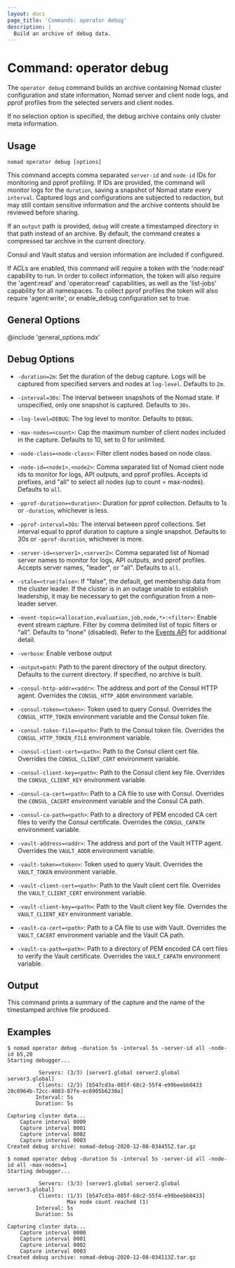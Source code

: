 ```yaml
---
layout: docs
page_title: 'Commands: operator debug'
description: |
  Build an archive of debug data.
---
```


# Command: operator debug

The `operator debug` command builds an archive containing Nomad cluster
configuration and state information, Nomad server and client node
logs, and pprof profiles from the selected servers and client nodes.

If no selection option is specified, the debug archive contains only
cluster meta information.

## Usage

```plaintext
nomad operator debug [options]
```

This command accepts comma separated `server-id` and `node-id` IDs for
monitoring and pprof profiling. If IDs are provided, the command will
monitor logs for the `duration`, saving a snapshot of Nomad state
every `interval`. Captured logs and configurations are subjected to
redaction, but may still contain sensitive information and the archive
contents should be reviewed before sharing.

If an `output` path is provided, `debug` will create a timestamped
directory in that path instead of an archive. By default, the command
creates a compressed tar archive in the current directory.

Consul and Vault status and version information are included if
configured.

If ACLs are enabled, this command will require a token with the 'node:read'
capability to run. In order to collect information, the token will also
require the 'agent:read' and 'operator:read' capabilities, as well as the
'list-jobs' capability for all namespaces. To collect pprof profiles the
token will also require 'agent:write', or enable_debug configuration set to
true.

## General Options

@include 'general_options.mdx'

## Debug Options

- `-duration=2m`: Set the duration of the debug capture. Logs will be captured from
  specified servers and nodes at `log-level`. Defaults to `2m`.

- `-interval=30s`: The interval between snapshots of the Nomad state.
  If unspecified, only one snapshot is captured. Defaults to `30s`.

- `-log-level=DEBUG`: The log level to monitor. Defaults to `DEBUG`.

- `-max-nodes=<count>`: Cap the maximum number of client nodes included
  in the capture. Defaults to 10, set to 0 for unlimited.

- `-node-class=<node-class>`: Filter client nodes based on node class.

- `-node-id=<node1>,<node2>`: Comma separated list of Nomad client node ids
  to monitor for logs, API outputs, and pprof profiles. Accepts id prefixes, and
  "all" to select all nodes (up to count = max-nodes). Defaults to `all`.

- `-pprof-duration=<duration>`: Duration for pprof
  collection. Defaults to 1s or `-duration`, whichever is less.

- `-pprof-interval=30s`: The interval between pprof collections. Set interval
    equal to pprof duration to capture a single snapshot. Defaults to 30s or
    `-pprof-duration`, whichever is more.

- `-server-id=<server1>,<server2>`: Comma separated list of Nomad server names to
  monitor for logs, API outputs, and pprof profiles. Accepts server names, "leader", or
  "all". Defaults to `all`.

- `-stale=<true|false>`: If "false", the default, get membership data from the
  cluster leader. If the cluster is in an outage unable to establish
  leadership, it may be necessary to get the configuration from a non-leader
  server.

- `-event-topic=<allocation,evaluation,job,node,*>:<filter>`: Enable event
  stream capture. Filter by comma delimited list of topic filters or "all".
  Defaults to "none" (disabled).  Refer to the [Events API](/nomad/api-docs/events) for
  additional detail.

- `-verbose`: Enable verbose output

- `-output=path`: Path to the parent directory of the output
  directory. Defaults to the current directory. If specified, no
  archive is built.

- `-consul-http-addr=<addr>`: The address and port of the Consul HTTP
  agent. Overrides the `CONSUL_HTTP_ADDR` environment variable.

- `-consul-token=<token>`: Token used to query Consul. Overrides the
  `CONSUL_HTTP_TOKEN` environment variable and the Consul token
  file.

- `-consul-token-file=<path>`: Path to the Consul token file. Overrides the `CONSUL_HTTP_TOKEN_FILE`
  environment variable.

- `-consul-client-cert=<path>`: Path to the Consul client cert file. Overrides the `CONSUL_CLIENT_CERT`
  environment variable.

- `-consul-client-key=<path>`: Path to the Consul client key file. Overrides the `CONSUL_CLIENT_KEY`
  environment variable.

- `-consul-ca-cert=<path>`: Path to a CA file to use with Consul. Overrides the `CONSUL_CACERT`
  environment variable and the Consul CA path.

- `-consul-ca-path=<path>`: Path to a directory of PEM encoded CA cert files to verify the Consul
  certificate. Overrides the `CONSUL_CAPATH` environment variable.

- `-vault-address=<addr>`: The address and port of the Vault HTTP agent. Overrides the `VAULT_ADDR`
  environment variable.

- `-vault-token=<token>`: Token used to query Vault. Overrides the `VAULT_TOKEN` environment
  variable.

- `-vault-client-cert=<path>`: Path to the Vault client cert file. Overrides the `VAULT_CLIENT_CERT`
  environment variable.

- `-vault-client-key=<path>`: Path to the Vault client key file. Overrides the `VAULT_CLIENT_KEY`
  environment variable.

- `-vault-ca-cert=<path>`: Path to a CA file to use with Vault. Overrides the `VAULT_CACERT`
  environment variable and the Vault CA path.

- `-vault-ca-path=<path>`: Path to a directory of PEM encoded CA cert files to verify the Vault
  certificate. Overrides the `VAULT_CAPATH` environment variable.

## Output

This command prints a summary of the capture and the name of the timestamped
archive file produced.

## Examples

```shell-session
$ nomad operator debug -duration 5s -interval 5s -server-id all -node-id b5,20
Starting debugger...

          Servers: (3/3) [server1.global server2.global server3.global]
          Clients: (2/3) [b547cd3a-085f-68c2-55f4-e99beebb0433 20c0964b-72cc-4083-87fe-ec6905b6230a]
         Interval: 5s
         Duration: 5s

Capturing cluster data...
    Capture interval 0000
    Capture interval 0001
    Capture interval 0002
    Capture interval 0003
Created debug archive: nomad-debug-2020-12-08-034455Z.tar.gz
```

```shell-session
$ nomad operator debug -duration 5s -interval 5s -server-id all -node-id all -max-nodes=1
Starting debugger...

          Servers: (3/3) [server1.global server2.global server3.global]
          Clients: (1/3) [b547cd3a-085f-68c2-55f4-e99beebb0433]
                   Max node count reached (1)
         Interval: 5s
         Duration: 5s

Capturing cluster data...
    Capture interval 0000
    Capture interval 0001
    Capture interval 0002
    Capture interval 0003
Created debug archive: nomad-debug-2020-12-08-034113Z.tar.gz
```
